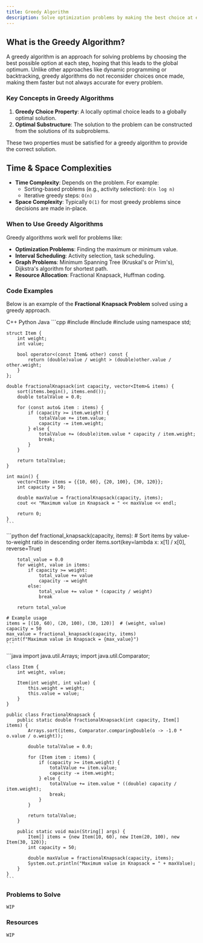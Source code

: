 ```yaml
---
title: Greedy Algorithm
description: Solve optimization problems by making the best choice at each step.
---
```


## <HoverUnderline>What is the Greedy Algorithm?</HoverUnderline>

A greedy algorithm is an approach for solving problems by choosing the best possible option at each step, hoping that this leads to the global optimum. Unlike other approaches like dynamic programming or backtracking, greedy algorithms do not reconsider choices once made, making them faster but not always accurate for every problem.

### <HoverUnderline>Key Concepts in Greedy Algorithms</HoverUnderline>

1. **Greedy Choice Property**: A locally optimal choice leads to a globally optimal solution.
2. **Optimal Substructure**: The solution to the problem can be constructed from the solutions of its subproblems.

These two properties must be satisfied for a greedy algorithm to provide the correct solution.

## <HoverUnderline>Time & Space Complexities</HoverUnderline>

- **Time Complexity**: Depends on the problem. For example:
  - Sorting-based problems (e.g., activity selection): `O(n log n)`
  - Iterative greedy steps: `O(n)`
- **Space Complexity**: Typically `O(1)` for most greedy problems since decisions are made in-place.

### <HoverUnderline>When to Use Greedy Algorithms</HoverUnderline>

Greedy algorithms work well for problems like:

- **Optimization Problems**: Finding the maximum or minimum value.
- **Interval Scheduling**: Activity selection, task scheduling.
- **Graph Problems**: Minimum Spanning Tree (Kruskal's or Prim's), Dijkstra's algorithm for shortest path.
- **Resource Allocation**: Fractional Knapsack, Huffman coding.

### <HoverUnderline>Code Examples</HoverUnderline>

Below is an example of the **Fractional Knapsack Problem** solved using a greedy approach.

<Tabs defaultValue="python" className="pt-5 pb-1">
  <TabsList>
    <TabsTrigger value="cpp">C++</TabsTrigger>
    <TabsTrigger value="python">Python</TabsTrigger>
    <TabsTrigger value="java">Java</TabsTrigger>
  </TabsList>

  <TabsContent value="cpp">
    ```cpp
    #include <iostream>
    #include <vector>
    #include <algorithm>
    using namespace std;

    struct Item {
        int weight;
        int value;

        bool operator<(const Item& other) const {
            return (double)value / weight > (double)other.value / other.weight;
        }
    };

    double fractionalKnapsack(int capacity, vector<Item>& items) {
        sort(items.begin(), items.end());
        double totalValue = 0.0;

        for (const auto& item : items) {
            if (capacity >= item.weight) {
                totalValue += item.value;
                capacity -= item.weight;
            } else {
                totalValue += (double)item.value * capacity / item.weight;
                break;
            }
        }

        return totalValue;
    }

    int main() {
        vector<Item> items = {{10, 60}, {20, 100}, {30, 120}};
        int capacity = 50;

        double maxValue = fractionalKnapsack(capacity, items);
        cout << "Maximum value in Knapsack = " << maxValue << endl;

        return 0;
    }
    ```
  </TabsContent>

  <TabsContent value="python">
    ```python
    def fractional_knapsack(capacity, items):
        # Sort items by value-to-weight ratio in descending order
        items.sort(key=lambda x: x[1] / x[0], reverse=True)

        total_value = 0.0
        for weight, value in items:
            if capacity >= weight:
                total_value += value
                capacity -= weight
            else:
                total_value += value * (capacity / weight)
                break

        return total_value

    # Example usage
    items = [(10, 60), (20, 100), (30, 120)]  # (weight, value)
    capacity = 50
    max_value = fractional_knapsack(capacity, items)
    print(f"Maximum value in Knapsack = {max_value}")
    ```
  </TabsContent>

  <TabsContent value="java">
    ```java
    import java.util.Arrays;
    import java.util.Comparator;

    class Item {
        int weight, value;

        Item(int weight, int value) {
            this.weight = weight;
            this.value = value;
        }
    }

    public class FractionalKnapsack {
        public static double fractionalKnapsack(int capacity, Item[] items) {
            Arrays.sort(items, Comparator.comparingDouble(o -> -1.0 * o.value / o.weight));

            double totalValue = 0.0;

            for (Item item : items) {
                if (capacity >= item.weight) {
                    totalValue += item.value;
                    capacity -= item.weight;
                } else {
                    totalValue += item.value * ((double) capacity / item.weight);
                    break;
                }
            }

            return totalValue;
        }

        public static void main(String[] args) {
            Item[] items = {new Item(10, 60), new Item(20, 100), new Item(30, 120)};
            int capacity = 50;

            double maxValue = fractionalKnapsack(capacity, items);
            System.out.println("Maximum value in Knapsack = " + maxValue);
        }
    }
    ```
  </TabsContent>
</Tabs>

### <HoverUnderline>Problems to Solve</HoverUnderline>

`WIP`

### <HoverUnderline>Resources</HoverUnderline>

`WIP`